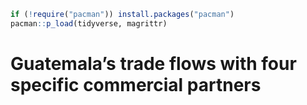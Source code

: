 ```r
if (!require("pacman")) install.packages("pacman")
pacman::p_load(tidyverse, magrittr)
```

# Guatemala's trade flows with four specific commercial partners

```r

```
